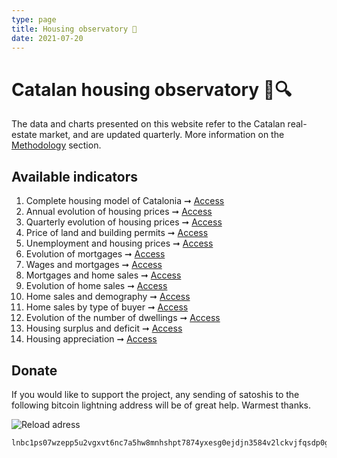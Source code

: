 ```yaml
---
type: page
title: Housing observatory 🔬
date: 2021-07-20
---
```



# Catalan housing observatory 🏡🔍

The data and charts presented on this website refer to the Catalan real-estate market, and are updated quarterly. More information on the [Methodology](http://catalanhousing.galetaire.hns.to/methodology) section.

## Available indicators

1. Complete housing model of Catalonia ➞ [Access](http://catalanhousing.galetaire.hns.to/posts/model)
2. Annual evolution of housing prices ➞ [Access](http://catalanhousing.galetaire.hns.to/posts/price)
3. Quarterly evolution of housing prices ➞ [Access](http://catalanhousing.galetaire.hns.to/posts/pricequarter)
4. Price of land and building permits ➞ [Access](http://catalanhousing.galetaire.hns.to/posts/permits)
5. Unemployment and housing prices ➞ [Access](http://catalanhousing.galetaire.hns.to/posts/labor)
6. Evolution of mortgages ➞ [Access](http://catalanhousing.galetaire.hns.to/posts/credit)
7. Wages and mortgages ➞ [Access](http://catalanhousing.galetaire.hns.to/posts/wages)
8. Mortgages and home sales ➞ [Access](http://catalanhousing.galetaire.hns.to/posts/ratiomortgages)
9. Evolution of home sales ➞ [Access](http://catalanhousing.galetaire.hns.to/posts/volume)
10. Home sales and demography ➞ [Access](http://catalanhousing.galetaire.hns.to/posts/demography)
11. Home sales by type of buyer ➞ [Access](http://catalanhousing.galetaire.hns.to/posts/buyers)
12. Evolution of the number of dwellings ➞ [Access](http://catalanhousing.galetaire.hns.to/posts/stock)
13. Housing surplus and deficit ➞ [Access](http://catalanhousing.galetaire.hns.to/posts/balance)
14. Housing appreciation ➞ [Access](http://catalanhousing.galetaire.hns.to/posts/appreciation)

## Donate

If you would like to support the project, any sending of satoshis to the following bitcoin lightning address will be of great help. Warmest thanks.

<Image
  src="/images/qrdonacions.png"
  alt="Reload adress"
  width={771}
  height={249}
  priority
  className="next-image"
/>

```
lnbc1ps07wzepp5u2vgxvt6nc7a5hw8mnhshpt7874yxesg0ejdjn3584v2lckvjfqsdp0g3hkuctrd9hjqnmzwdjhyanpw3hhy6fqfpsky6t5v96xwegxqyjw5q9qtzqqqqqq9qsqsp5pft9elfnv57hgr8nkk7s7ng9zsrqauczgxfxxjhdn30cv69avlysrzjqwryaup9lh50kkranzgcdnn2fgvx390wgj5jd07rwr3vxeje0glcllejaafcm7ya5sqqqqlgqqqqqeqqjqx6yd5jr709dpxkt33xgr9a4t4d9phtrk4slkznp2atm76hfuk8tqk3jwm4dy3hpzu26596j5yxt93lre0tstdywvgrusgfuepy56yxgqc0nt05
```
